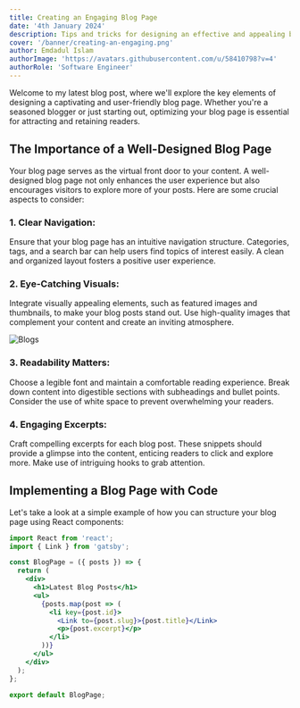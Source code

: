 ```yaml
---
title: Creating an Engaging Blog Page
date: '4th January 2024'
description: Tips and tricks for designing an effective and appealing blog page.
cover: '/banner/creating-an-engaging.png'
author: Emdadul Islam
authorImage: 'https://avatars.githubusercontent.com/u/58410798?v=4'
authorRole: 'Software Engineer'
---
```



Welcome to my latest blog post, where we'll explore the key elements of designing a captivating and user-friendly blog page. Whether you're a seasoned blogger or just starting out, optimizing your blog page is essential for attracting and retaining readers.

## The Importance of a Well-Designed Blog Page

Your blog page serves as the virtual front door to your content. A well-designed blog page not only enhances the user experience but also encourages visitors to explore more of your posts. Here are some crucial aspects to consider:

### 1. **Clear Navigation:**

Ensure that your blog page has an intuitive navigation structure. Categories, tags, and a search bar can help users find topics of interest easily. A clean and organized layout fosters a positive user experience.

### 2. **Eye-Catching Visuals:**

Integrate visually appealing elements, such as featured images and thumbnails, to make your blog posts stand out. Use high-quality images that complement your content and create an inviting atmosphere.

![Blogs](/banner/blog.png)

### 3. **Readability Matters:**

Choose a legible font and maintain a comfortable reading experience. Break down content into digestible sections with subheadings and bullet points. Consider the use of white space to prevent overwhelming your readers.

### 4. **Engaging Excerpts:**

Craft compelling excerpts for each blog post. These snippets should provide a glimpse into the content, enticing readers to click and explore more. Make use of intriguing hooks to grab attention.

## Implementing a Blog Page with Code

Let's take a look at a simple example of how you can structure your blog page using React components:

```jsx
import React from 'react';
import { Link } from 'gatsby';

const BlogPage = ({ posts }) => {
  return (
    <div>
      <h1>Latest Blog Posts</h1>
      <ul>
        {posts.map(post => (
          <li key={post.id}>
            <Link to={post.slug}>{post.title}</Link>
            <p>{post.excerpt}</p>
          </li>
        ))}
      </ul>
    </div>
  );
};

export default BlogPage;
